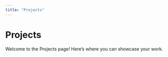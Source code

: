 ```yaml
---
title: "Projects"
---
```


# Projects

Welcome to the Projects page! Here's where you can showcase your work.
